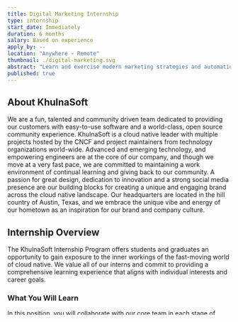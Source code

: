 ```yaml
---
title: Digital Marketing Internship
type: internship
start_date: Immediately
duration: 6 months
salary: Based on experience
apply_by: --
location: "Anywhere - Remote"
thumbnail: ./digital-marketing.svg
abstract: "Learn and exercise modern marketing strategies and automation as a KhulnaSoft Digital Marketing Intern."
published: true
---
```




<CareerWrapper>
    <div className="body-sections">
        <h2 className="body-headers">About KhulnaSoft</h2>
        <p>
            We are a fun, talented and community driven team dedicated to providing our customers with easy-to-use software and a world-class,
            open source community experience. KhulnaSoft is a cloud native leader with multiple projects hosted by the CNCF and project maintainers from technology organizations world-wide. Advanced and emerging technology, and empowering engineers are at the core
            of our company, and though we move at a very fast pace, we are committed to maintaining a work environment of continual
            learning and giving back to our community. A passion for great design, dedication to innovation and a strong social media
            presence are our building blocks for creating a unique and engaging brand across the cloud native landscape. Our headquarters
            are located in the hill country of Austin, Texas, and we embrace the unique vibe and energy of our hometown as an inspiration
            for our brand and company culture.
        </p>
    </div>
    <div className="body-sections">
        <h2 className="body-headers">Internship Overview</h2>
        <p>
            The KhulnaSoft Internship Program offers students and graduates an opportunity to gain exposure to the inner workings of the
            fast-moving world of cloud native. We value all of our interns and commit to providing a comprehensive learning experience that
            aligns with individual interests and career goals.
        </p>
        <h3>What You Will Learn</h3>
        <p>
            In this position, you will collaborate with our core team in each stage of marketing campaigns. Your work will include developing,
            growing, and expanding our marketing channels through social media outreach, blogging, event planning, and speaker engagement.
            Internships are continuously available. This is a dynamic position and a great opportunity for an entry level marketing person to build their skills and their career. The Digital Marketing Intern will work closely with the open source community and broad set of KhulnaSoft academic and technology partners.</p>
        <p>
            The ideal candidate has excellent English composition and grammar skills. He/she is analytical, great with numbers and is driven to succeed with little supervision. You are someone who works well in a team and takes pride in helping a company succeed and grow and are willing to put in the work needed to become a valued member of an evolving marketing team.
        </p>
        <h3>Responsibilities</h3>
        <p>
            As a KhulnaSoft digital marketing intern, you will put into practice marketing strategy that includes brand building, social media managment, email marketing, content writing, ghostwriting, and community building. Put your digital advertising skills to use with data organization, and a heavy focus on marketing automation. Interns will learn low-code techniques to marketing automation and enhance their search engine optimization (SEO) techniques, including link building and backlinks and content optimization. You will understand how to develop domain authority, create conversion funnels and do conversion tracking. You will engage in influencer marketing through social media channels, leveraging email
            automation and remarketing techniques.
        </p>
    </div>
    <div className="qualification-section body-sections">
        <Col xs={12} lg={6} className="qualification-col">
            <h2 className="body-headers">Desired Qualifications</h2>
            <ul>
                <li>Currently pursuing a bachelor's or master's degree: All majors welcome, rising final year (seniors) preferred but not mandatory.</li>
                <li>Strong organizational and communication skills.</li>
                <li>Self-motivated.</li>
                <li>Results-oriented with keen ability to problem solve.</li>
                <li>Desire to learn and take initiative.</li>
                <li>Competency with some or all of them like Google Analytics, Markdown, Gatsby, Jekyll, HTML/CSS, MailChimp, Twitter, YouTube, GSuite Apps, Git (GitHub), Slack, Zapier is ideal.</li>
            </ul>
        </Col>
        <Col xs={12} lg={6} className="qualification-col">
            <h2 className="body-headers">Ideal Candidate</h2>
            <ul>
                <li>Availability to work at least 25 hours a week.</li>
                <li>The ability to embody KhulnaSoft’s cultural values among peers and across the community.</li>
                <li>A high level of accountability, reliability and initiative.</li>
                <li>Exceptional organizational skills and attention to detail.</li>
                <li>Excellent written and verbal communication skills.</li>
                <li>A strong ability to build relationships with community members and keep others informed.</li>
                <li>A growth mindset: desire to learn, grow and embrace new ideas.</li>
                <li>A shared appreciation for our core values of continual learning, making strategic decisions with fast execution, and creating a platform for shared success.</li>
            </ul>
        </Col>
    </div>
    <div className="job-details-footer">
        <span>
            <h5>Job Code:</h5>
            <p>MARCOM12</p>
        </span>
        <span>
            <h5>Location:</h5>
            <p>Anywhere - Remote</p>
        </span>
    </div>
    <PositionApply />
</CareerWrapper>
